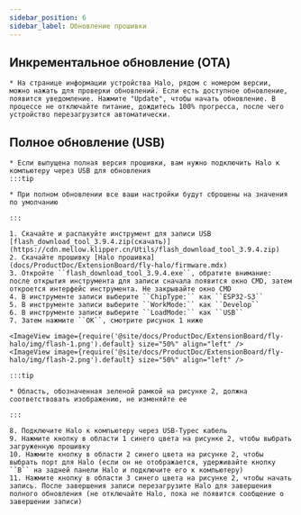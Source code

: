 ```yaml
---
sidebar_position: 6
sidebar_label: Обновление прошивки
---
```


## Инкрементальное обновление (OTA)

    * На странице информации устройства Halo, рядом с номером версии, можно нажать для проверки обновлений. Если есть доступное обновление, появится уведомление. Нажмите "Update", чтобы начать обновление. В процессе не отключайте питание, дождитесь 100% прогресса, после чего устройство перезагрузится автоматически.


## Полное обновление (USB)

    * Если выпущена полная версия прошивки, вам нужно подключить Halo к компьютеру через USB для обновления
    :::tip

    * При полном обновлении все ваши настройки будут сброшены на значения по умолчанию

    :::

    1. Скачайте и распакуйте инструмент для записи USB [flash_download_tool_3.9.4.zip(скачать)](https://cdn.mellow.klipper.cn/Utils/flash_download_tool_3.9.4.zip)
    2. Скачайте прошивку [Halo прошивка](docs/ProductDoc/ExtensionBoard/fly-halo/firmware.mdx)
    3. Откройте ``flash_download_tool_3.9.4.exe``, обратите внимание: после открытия инструмента для записи сначала появится окно CMD, затем откроется интерфейс инструмента. Не закрывайте окно CMD
    4. В инструменте записи выберите ``ChipType:`` как ``ESP32-S3``
    5. В инструменте записи выберите ``WorkMode:`` как ``Develop``
    6. В инструменте записи выберите ``LoadMode:`` как ``USB``
    7. Затем нажмите ``OK``, смотрите рисунок 1 ниже

    <ImageView image={require('@site/docs/ProductDoc/ExtensionBoard/fly-halo/img/flash-1.png').default} size="50%" align="left" />
    <ImageView image={require('@site/docs/ProductDoc/ExtensionBoard/fly-halo/img/flash-2.png').default} size="50%" align="left" />

    :::tip

    * Область, обозначенная зеленой рамкой на рисунке 2, должна соответствовать изображению, не изменяйте ее

    :::

    8. Подключите Halo к компьютеру через USB-Typec кабель
    9. Нажмите кнопку в области 1 синего цвета на рисунке 2, чтобы выбрать загруженную прошивку
    10. Нажмите кнопку в области 2 синего цвета на рисунке 2, чтобы выбрать порт для Halo (если он не отображается, удерживайте кнопку ``B`` на задней панели Halo и подключите его к компьютеру)
    11. Нажмите кнопку в области 3 синего цвета на рисунке 2, чтобы начать запись. После завершения записи перезагрузите Halo для завершения полного обновления (не отключайте Halo, пока не появится сообщение о завершении записи)
